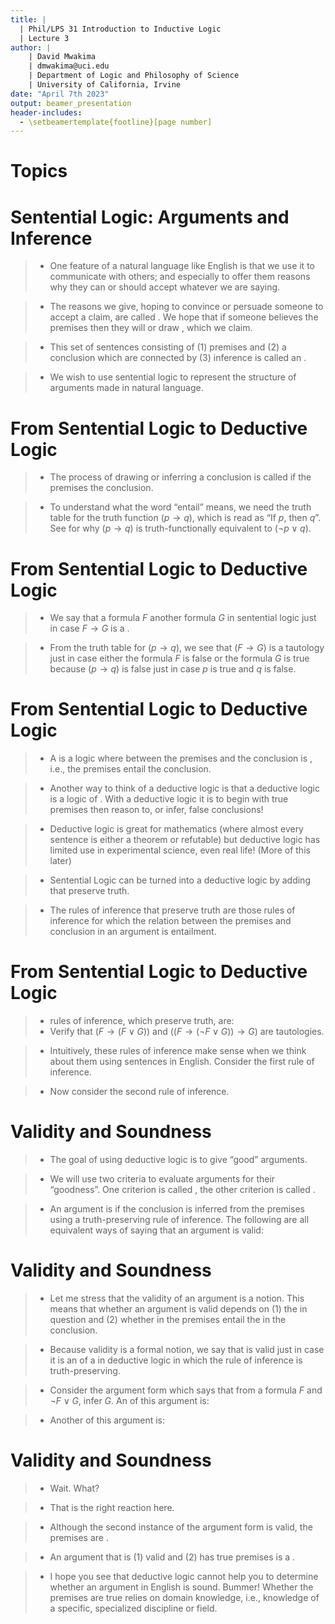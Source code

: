```yaml
---
title: | 
  | Phil/LPS 31 Introduction to Inductive Logic
  | Lecture 3
author: |
    | David Mwakima
    | dmwakima@uci.edu
    | Department of Logic and Philosophy of Science
    | University of California, Irvine
date: "April 7th 2023"
output: beamer_presentation
header-includes:
  - \setbeamertemplate{footline}[page number]
---
```


# Topics

\begin{itemize}
\item Sentential Logic: Arguments and Inference

\item Deductive Logic

\item Validity

\item Soundness
\end{itemize}

# Sentential Logic: Arguments and Inference

>- One feature of a natural language like English is that we use it to communicate with others; and especially to offer them reasons why they can or should accept whatever we are saying. 

>- The reasons we give, hoping to convince or persuade someone to accept a claim, are called \textcolor{red}{premises}. We hope that if someone believes the premises then they will \textcolor{red}{infer} or draw \textcolor{red}{the conclusion}, which we claim. 

>- This set of sentences consisting of (1) premises and (2) a conclusion which are connected by (3) inference is called an \textcolor{red}{argument}.

>- We wish to use sentential logic to represent the structure of \textcolor{red}{good} arguments made in natural language.

# From Sentential Logic to Deductive Logic

>- The process of drawing or inferring a conclusion is called \textcolor{red}{deduction} if the premises \textcolor{red}{entail} the conclusion. 

>- To understand what the word "entail" means, we need the truth table for the truth function $(p \to q)$, which is read as "If $p$, then $q$". See \textcolor{red}{Homework 2} for why $(p \to q)$ is truth-functionally equivalent to $(\lnot p \vee q)$.
\begin{center}
\begin{tabular}{c | c || c}\hline
$p$ & $q$ & $(p \to q)$ \\
\hline
1 & 1 &   \textcolor{red}{1} \\
1 & 0 &   0 \\
0 & 1 &   \textcolor{red}{1} \\
0 & 0 &   \textcolor{red}{1} \\
\hline 
\end{tabular}
\end{center}

# From Sentential Logic to Deductive Logic

>- We say that a formula $F$ \textcolor{red}{entails} another formula $G$ in sentential logic just in case $F \to G$ is a \textcolor{red}{tautology}.

>- From the truth table for $(p \to q)$, we see that $(F \to G)$ is a tautology just in case either the formula $F$ is false or the formula $G$ is true because $(p \to q)$ is false just in case $p$ is true and $q$ is false.

\begin{center}
\begin{tabular}{c | c || c}\hline
$p$ & $q$ & $(p \to q)$ \\
\hline
1 & 1 &   \textcolor{red}{1} \\
1 & 0 &   0 \\
0 & 1 &   \textcolor{red}{1} \\
0 & 0 &   \textcolor{red}{1} \\
\hline 
\end{tabular}
\end{center}


# From Sentential Logic to Deductive Logic

>- A \textcolor{red}{deductive logic} is a logic where \textcolor{red}{the relation of inference} between the premises and the conclusion is \textcolor{red}{entailment}, i.e., the premises entail the conclusion.

>- Another way to think of a deductive logic is that a deductive logic is a logic of \textcolor{red}{truth-preserving reasoning}. With a deductive logic it is \textcolor{red}{impossible} to begin with true premises then reason to, or infer, false conclusions!

>- Deductive logic is great for mathematics (where almost every sentence is either a theorem or refutable) but deductive logic has limited use in experimental science, even real life! (More of this later)

>- Sentential Logic can be turned into a deductive logic by adding \textcolor{red}{rules of inference} that preserve truth.

>- The rules of inference that preserve truth are those rules of inference for which the relation between the premises and conclusion in an argument is entailment.

# From Sentential Logic to Deductive Logic

>- \textcolor{red}{Some} rules of inference, which preserve truth, are:\begin{enumerate}
\item From a formula $F$, infer $F \vee G$ for any formula $G$.
\item From a formula $F$ and $\lnot F \vee G$, infer $G$.
\end{enumerate}
>- Verify that $(F \to (F \vee G))$ and $((F \to (\lnot F \vee G)) \to G)$ are tautologies.

>- Intuitively, these rules of inference make sense when we think about them using sentences in English. Consider the first rule of inference. \begin{itemize} \item[1.] I will have bacon for breakfast. \item[$\therefore$2.] Either I will have bacon for breakfast or I will have toast for breakfast. \end{itemize}

>- Now consider the second rule of inference. \begin{itemize} \item[1.] Either I will have bacon for breakfast or I will have toast for breakfast. \item[2.] I will not have bacon for breakfast. \item[$\therefore$3.] I will have toast for breakfast.\end{itemize}

# Validity and Soundness

>- The goal of using deductive logic is to give "good" arguments.

>- We will use two criteria to evaluate arguments for their "goodness". One criterion is called \textcolor{red}{validity}, the other criterion is called \textcolor{red}{soundness}.

>- An argument is \textcolor{red}{valid} if the conclusion is inferred from the premises using a truth-preserving rule of inference. The following are all equivalent ways of saying that an argument is valid:
\begin{enumerate}
\item Any truth value assignment that makes the premises true must make the conclusion true.
\item No truth value assignment makes the premises true and the conclusion false.
\item It is impossible to assign truth values to the premises in such a way that all the premises are true and the conclusion is false.
\item If the conclusion is false, at least one of the premises is false.
\end{enumerate}


# Validity and Soundness

>- Let me stress that the validity of an argument is a \textcolor{red}{formal} notion. This means that whether an argument is valid depends on (1) the \textcolor{red}{formulas} in question and (2) whether \textcolor{red}{the formulas} in the premises entail the \textcolor{red}{the formula} in the conclusion. 

>- Because validity is a formal notion, we say that \textcolor{red}{an argument in English} is valid just in case it is an \textcolor{red}{instance} of a \textcolor{red}{argument form} in deductive logic in which the rule of inference is truth-preserving.

>- Consider the argument form which says that from a formula $F$ and $\lnot F \vee G$, infer $G$. An \textcolor{red}{instance} of this argument is:\begin{itemize} \item[1.] Either I will have bacon for breakfast or I will have toast. \item[2.] I will not have bacon. \item[$\therefore$3.] I will have toast for breakfast.\end{itemize}

>- Another \textcolor{red}{instance} of this argument is:\begin{itemize}\item[1.] Either the moon is made of green cheese or $2 + 2 = 5$ \item[2.] $2 + 2 \neq 5$ \item[$\therefore$3.] The moon is made of green cheese. \end{itemize}

# Validity and Soundness

>- Wait. What? 

>- That is the right reaction here.

>- Although the second instance of the argument form is valid, the premises are \textcolor{red}{false}.

>- An argument that is (1) valid and (2) has true premises is a \textcolor{red}{sound argument}.

>- I hope you see that deductive logic cannot help you to determine whether an argument in English is sound. Bummer! Whether the premises are true relies on domain knowledge, i.e., knowledge of a specific, specialized discipline or field.









